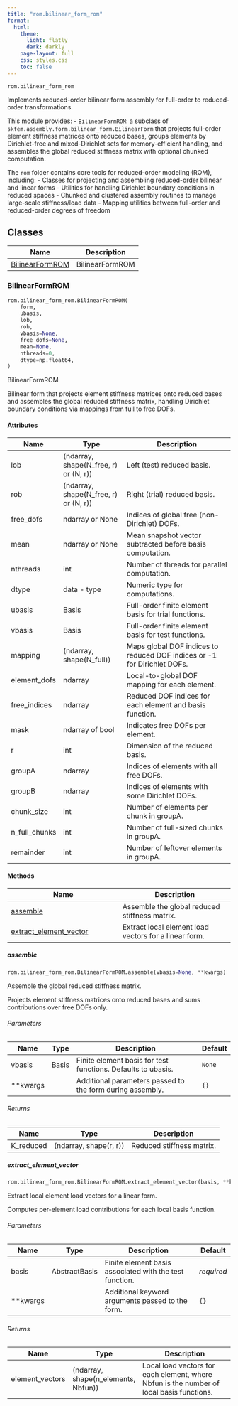 ```yaml
---
title: "rom.bilinear_form_rom"
format:
  html:
    theme:
      light: flatly
      dark: darkly
    page-layout: full
    css: styles.css
    toc: false
---
```


`rom.bilinear_form_rom`

Implements reduced-order bilinear form assembly for full-order to reduced-order transformations.

This module provides:
  - `BilinearFormROM`: a subclass of `skfem.assembly.form.bilinear_form.BilinearForm`
    that projects full-order element stiffness matrices onto reduced bases,
    groups elements by Dirichlet-free and mixed-Dirichlet sets for memory-efficient handling,
    and assembles the global reduced stiffness matrix with optional chunked computation.

The `rom` folder contains core tools for reduced-order modeling (ROM), including:
  - Classes for projecting and assembling reduced-order bilinear and linear forms
  - Utilities for handling Dirichlet boundary conditions in reduced spaces
  - Chunked and clustered assembly routines to manage large-scale stiffness/load data
  - Mapping utilities between full-order and reduced-order degrees of freedom

## Classes

| Name | Description |
| --- | --- |
| [BilinearFormROM](#skrom.rom.bilinear_form_rom.BilinearFormROM) | BilinearFormROM |

### BilinearFormROM { #skrom.rom.bilinear_form_rom.BilinearFormROM }

```python
rom.bilinear_form_rom.BilinearFormROM(
    form,
    ubasis,
    lob,
    rob,
    vbasis=None,
    free_dofs=None,
    mean=None,
    nthreads=0,
    dtype=np.float64,
)
```

BilinearFormROM

Bilinear form that projects element stiffness matrices onto reduced bases
and assembles the global reduced stiffness matrix, handling Dirichlet boundary
conditions via mappings from full to free DOFs.

#### Attributes {.doc-section .doc-section-attributes}

| Name          | Type                                  | Description                                                              |
|---------------|---------------------------------------|--------------------------------------------------------------------------|
| lob           | (ndarray, shape(N_free, r) or (N, r)) | Left (test) reduced basis.                                               |
| rob           | (ndarray, shape(N_free, r) or (N, r)) | Right (trial) reduced basis.                                             |
| free_dofs     | ndarray or None                       | Indices of global free (non-Dirichlet) DOFs.                             |
| mean          | ndarray or None                       | Mean snapshot vector subtracted before basis computation.                |
| nthreads      | int                                   | Number of threads for parallel computation.                              |
| dtype         | data - type                           | Numeric type for computations.                                           |
| ubasis        | Basis                                 | Full-order finite element basis for trial functions.                     |
| vbasis        | Basis                                 | Full-order finite element basis for test functions.                      |
| mapping       | (ndarray, shape(N_full))              | Maps global DOF indices to reduced DOF indices or -1 for Dirichlet DOFs. |
| element_dofs  | ndarray                               | Local-to-global DOF mapping for each element.                            |
| free_indices  | ndarray                               | Reduced DOF indices for each element and basis function.                 |
| mask          | ndarray of bool                       | Indicates free DOFs per element.                                         |
| r             | int                                   | Dimension of the reduced basis.                                          |
| groupA        | ndarray                               | Indices of elements with all free DOFs.                                  |
| groupB        | ndarray                               | Indices of elements with some Dirichlet DOFs.                            |
| chunk_size    | int                                   | Number of elements per chunk in groupA.                                  |
| n_full_chunks | int                                   | Number of full-sized chunks in groupA.                                   |
| remainder     | int                                   | Number of leftover elements in groupA.                                   |

#### Methods

| Name | Description |
| --- | --- |
| [assemble](#skrom.rom.bilinear_form_rom.BilinearFormROM.assemble) | Assemble the global reduced stiffness matrix. |
| [extract_element_vector](#skrom.rom.bilinear_form_rom.BilinearFormROM.extract_element_vector) | Extract local element load vectors for a linear form. |

##### assemble { #skrom.rom.bilinear_form_rom.BilinearFormROM.assemble }

```python
rom.bilinear_form_rom.BilinearFormROM.assemble(vbasis=None, **kwargs)
```

Assemble the global reduced stiffness matrix.

Projects element stiffness matrices onto reduced bases and sums contributions
over free DOFs only.

###### Parameters {.doc-section .doc-section-parameters}

| Name     | Type   | Description                                                  | Default   |
|----------|--------|--------------------------------------------------------------|-----------|
| vbasis   | Basis  | Finite element basis for test functions. Defaults to ubasis. | `None`    |
| **kwargs |        | Additional parameters passed to the form during assembly.    | `{}`      |

###### Returns {.doc-section .doc-section-returns}

| Name      | Type                   | Description               |
|-----------|------------------------|---------------------------|
| K_reduced | (ndarray, shape(r, r)) | Reduced stiffness matrix. |

##### extract_element_vector { #skrom.rom.bilinear_form_rom.BilinearFormROM.extract_element_vector }

```python
rom.bilinear_form_rom.BilinearFormROM.extract_element_vector(basis, **kwargs)
```

Extract local element load vectors for a linear form.

Computes per-element load contributions for each local basis function.

###### Parameters {.doc-section .doc-section-parameters}

| Name     | Type          | Description                                             | Default    |
|----------|---------------|---------------------------------------------------------|------------|
| basis    | AbstractBasis | Finite element basis associated with the test function. | _required_ |
| **kwargs |               | Additional keyword arguments passed to the form.        | `{}`       |

###### Returns {.doc-section .doc-section-returns}

| Name            | Type                                | Description                                                                              |
|-----------------|-------------------------------------|------------------------------------------------------------------------------------------|
| element_vectors | (ndarray, shape(n_elements, Nbfun)) | Local load vectors for each element, where Nbfun is the number of local basis functions. |